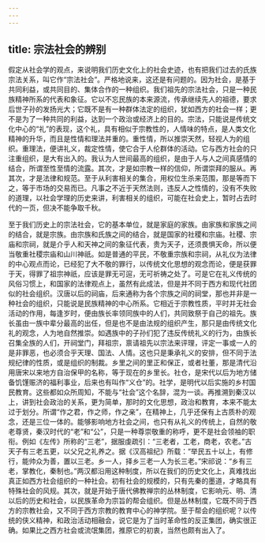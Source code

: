 ```yaml
---
---
---
```

title: 宗法社会的辨别
---




假定从社会学的观点，来说明我们历史文化上的社会史迹，也有把我们过去的氏族宗法关系，叫它作“宗法社会”。严格地说来，这还是有问题的。因为社会，是基于共同利益，或共同目的、集体合作的一种组织。我们祖先的宗法社会，只是一种民族精神所系的代表和象征。它以不忘民族的本来源流，传承继续先人的祖德，要求后世子孙的发扬光大；它既不是有一种群体法定的组织，犹如西方的社会一样；更不是为了一种共同的利益，达到一个政治或经济上的目的。宗法，只能说是传统文化中心的“礼”的表现，这个礼，具有相似于宗教性的，人情味的特点，是人类文化精神的升华，而且是性情和理法并重的。重性情，所以推崇天然，轻视人为的组织。重理法，便讲礼义，裁定性情，使它合于人伦群体的活动。它与西方社会的只注重组织，是大有出入的。我认为人世间最高的组织，是由于人与人之间真感情的结合，所谓至性至情的流露。其次，才是如宗教一样的信仰，所谓崇拜的服从。再其次，才是法律和规范。至于从利害相关的集合，用权位生杀来范围，那是等而下之，等于市场的交易而已。凡事之不近于天然法则，违反人之性情的，没有不失败的道理，以社会学理的历史来讲，利害相关的组织，可能在社会史上，暂时占去时代的一页，但决不能争取千秋。

至于我们历史上的宗法社会，它的基本单位，就是家庭的家族。由家族和家族之间的结合，就是宗族。由宗族和氏族之间的结合，就是国家的社稷和宗庙。社稷、宗庙和宗祠，就是介乎人和天神之间的象征代表，贵为天子，还须畏惧天命，所以便当敬重社稷宗庙和山川神祇。如是普通的平民，不敬重宗族和宗祠，从礼仪为法律的中心观点而论，已经犯了大不敬的罪行，以传统文化思想的观念而论，便是获罪于天，得罪了祖宗神祇，应该是罪无可逭，无可祈祷之处了。可是它在礼义传统的风俗习惯上，和国家的法律观点上，虽然有此成法，但是并不同于西方和现代社团似的社会组织。汉唐以后的祠庙，后来通称为各个宗族之间的祠堂，那也并非是一种社会的组织，只能说是民族精神的中心所系。它相近于宗教性质，平时并无社会活动的作用，每逢岁时，便由族长率领同族中的人们，共同致祭于自己的祖先。族长虽由一族中辈分最高的出任，但是也不是由法规的组织产生，那只是由传统文化礼的观念，人为地自然推崇。如遇族中的子孙们犯了违反传统礼义的行为，由族长召集全族的人们，开祠堂门，拜祖宗，禀请祖先以宗法来评理，评定一事或一人的是非罪恶，也必须合乎天理、国法、人情。这也只是秉承礼义的安排，但不同于法规纪律的性质，或是组织的制裁。乡里之间的里正和保正，或者社董，那是清代沿用唐宋以来地方自治保甲的名称，等于现在的乡里长。社仓，是宋代以后为地方储备饥馑赈济的福利事业，后来也有叫作“义仓”的。社学，是明代以后实施的乡村国民教育。这些都如众所周知，不能与“社会”这个名辞，混为一谈。再推溯到秦汉以上，讲到社会政治的关系，更为简单，那时的文化思想，政治和教育，本来不能太过于划分。所谓“作之君，作之师，作之亲”，在精神上，几乎还保有上古质朴的观念，还是三位一体的。能够影响地方社会之间，也只有从礼义的传统上，自然的敬老尊贤，秦汉时代的“老”和“公”，只是一种尊崇敬重的称呼，更不是社会领袖的职衔。例如《左传》所称的“三老”，据服虔疏引：“三老者，工老，商老，农老。”古天子有三老五更，以父兄之礼养之。据《汉高祖纪》所载：“举民五十以上，有修行，能帅众为善，置以三老。乡一人，择乡三老一人为长三老。”宋祁说：“乡有三老，掌教化，秦制也。”两汉都沿用这种制度，所以在我们的历史文化上，真难找出真正如西方社会组织的一种社会。初有社会的规模的，只有先秦的墨道，才略具有特殊社会的风规。其次，就是开始于唐代佛教禅宗的丛林制度，它影响元、明、清以后的历史和社会，以民族革命为宗旨的帮会组织。但是丛林制度，它既不同于西方的宗教社会，又不同于西方宗教的教育中心的神学院。至于帮会的组织呢？以传统的侠义精神，和政治活动相融会，说它是为了当时革命性的反正集团，确实很正确。如果比之西方社会或流氓集团，推原它的初衷，当然也颇有出入了。